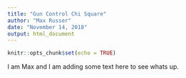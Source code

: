 ```yaml
---
title: "Gun Control Chi Square"
author: "Max Russer"
date: "November 14, 2018"
output: html_document
---
```


```r
knitr::opts_chunk$set(echo = TRUE)
```

I am Max and I am adding some text here to see whats up. 